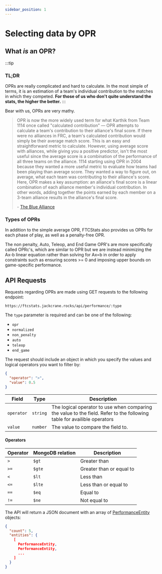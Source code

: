 ```yaml
---
sidebar_position: 1
---
```


# Selecting data by OPR

## What _is_ an OPR?

:::tip

### TL;DR

OPRs are really complicated and hard to calculate. In the most simple of terms, it is an estimation of a team's individual contribution to the matches in which they competed. **For those of us who don't quite understand the stats, the higher the better.**
:::

Bear with us, OPRs are very mathy.

> OPR is now the more widely used term for what Karthik from Team 1114 once called "calculated contribution" — OPR attempts to calculate a team's contribution to their alliance's final score. If there were no alliances in FRC, a team's calculated contribution would simply be their average match score. This is an easy and straightforward metric to calculate. However, using average score with alliances, while giving you a positive predictor, isn't the most useful since the average score is a combination of the performance of all three teams on the alliance. 1114 starting using OPR in 2004 because they wanted a more useful metric to evaluate how teams had been playing than average score. They wanted a way to figure out, on average, what each team was contributing to their alliance's score. Here, OPR makes a key assumption: an alliance's final score is a linear combination of each alliance member's individual contribution. In other words, adding together the points earned by each member on a 3-team alliance results in the alliance's final score.
>
> \- [The Blue Alliance](https://blog.thebluealliance.com/2017/10/05/the-math-behind-opr-an-introduction/)

### Types of OPRs

In addition to the simple average OPR, FTCStats also provides us OPRs for each phase of play, as well as a penalty-free OPR.

The non penalty, Auto, Teleop, and End Game OPR's are more specifically called OPRc's, which are similar to OPR but we are instead minimizing the Ax-b linear equation rather than solving for Ax=b in order to apply constraints such as ensuring scores >= 0 and imposing upper bounds on game-specific performance.

## API Requests

Requests regarding OPRs are made using GET requests to the following endpoint:

```
https://ftcstats.jackcrane.rocks/api/performance/:type
```

The `type` parameter is required and can be one of the following:

- `opr`
- `normalized`
- `non_penalty`
- `auto`
- `teleop`
- `end_game`

The request should include an object in which you specify the values and logical operators you want to filter by:

```json
{
  "operator": ">",
  "value": 0.5
}
```

<!-- prettier-ignore -->
| Field | Type | Description |
|----|----|----|
| `operator` | `string` | The logical operator to use when comparing the value to the field. Refer to the following table for availible operators |
| `value` | `number` | The value to compare the field to. |

#### Operators

<!-- prettier-ignore -->
| Operator | MongoDB relation | Description |
|----|----|----|
| `>` | `$gt` | Greater than |
| `>=` | `$gte` | Greater than or equal to |
| `<` | `$lt` | Less than |
| `<=` | `$lte` | Less than or equal to |
| `==` | `$eq` | Equal to |
| `!=` | `$ne` | Not equal to |

The API will return a JSON document with an array of [PerformanceEntity](../performance-entity) objects:

```json
{
  "count": 5,
  "entities": {
    [
      PerformanceEntity,
      PerformanceEntity,
      ...
    ]
  }
}
```
